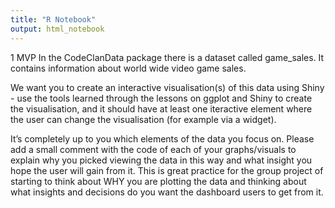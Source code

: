 ```yaml
---
title: "R Notebook"
output: html_notebook
---
```


1 MVP
In the CodeClanData package there is a dataset called game_sales. It contains information about world wide video game sales.

We want you to create an interactive visualisation(s) of this data using Shiny - use the tools learned through the lessons on ggplot and Shiny to create the visualisation, and it should have at least one iteractive element where the user can change the visualisation (for example via a widget).

It’s completely up to you which elements of the data you focus on. Please add a small comment with the code of each of your graphs/visuals to explain why you picked viewing the data in this way and what insight you hope the user will gain from it. This is great practice for the group project of starting to think about WHY you are plotting the data and thinking about what insights and decisions do you want the dashboard users to get from it.